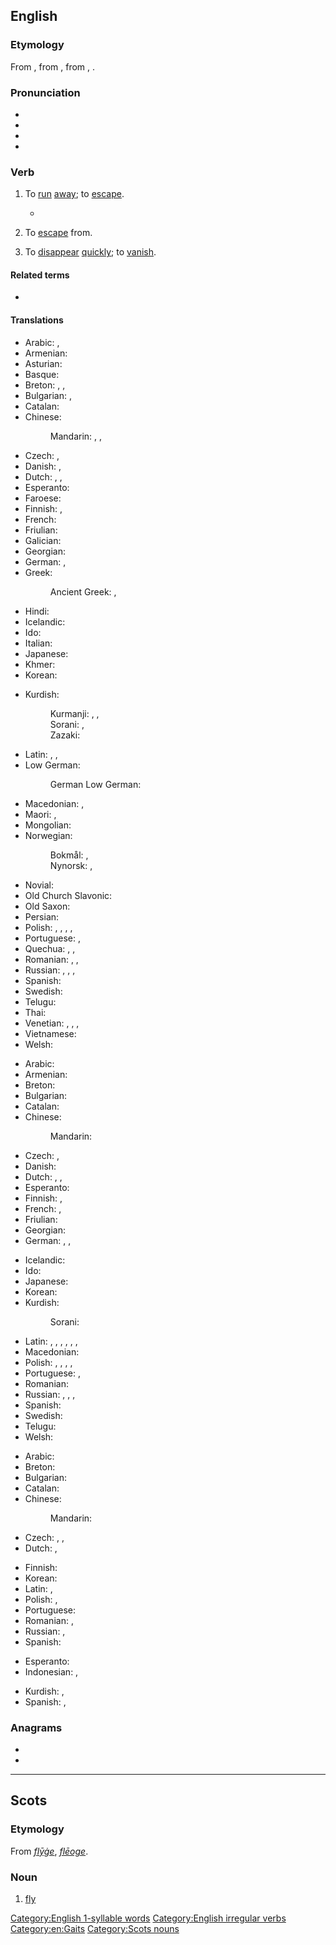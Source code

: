 ==English==

===Etymology===
From {{etyl|ang|en}} {{m|ang|flēon}}, from {{etyl|gem-pro|en}} {{m|gem-pro|*fleuhaną}}, from {{etyl|ine-pro|en}} {{m|ine-pro|*plewk-}}, {{m|ine-pro|*plew-||to fly, flow, run}}.

===Pronunciation===
* {{IPA|/fliː/|lang=en}}
* {{rhymes|iː|lang=en}}
* {{audio|en-us-flee.ogg|Audio (US)|lang=en}}
* {{homophones|lang=en|flea}}

===Verb===
{{en-verb|flees|fleeing|fled|fled}}

# {{lb|en|intransitive}} To [[run]] [[away]]; to [[escape]].
#: {{ux|en|The prisoner tried to '''flee''', but was caught by the guards.}}
#* {{quote-book|year=1922|author={{w|Michael Arlen}}|title=[http://openlibrary.org/works/OL1519647W “Piracy”: A Romantic Chronicle of These Days]|chapter=Ep./4/2
|passage=As they turned into Hertford Street they startled a robin from the poet's head on a barren fountain, and he '''fled''' away with a cameo note.}}
# {{lb|en|transitive}} To [[escape]] from.
#: {{ux|en|Many people '''fled''' the country as war [[loomed]].}}
#: {{ux|en|Thousands of people moved northward trying to '''flee''' the [[drought]].}}
# {{lb|en|intransitive}} To [[disappear]] [[quickly]]; to [[vanish]].
#: {{ux|en|Ethereal products '''flee''' once freely exposed to air.}}

====Related terms====
* {{l|en|flight}}

====Translations====
{{trans-top|to run away; to escape}}
* Arabic: {{t|ar|هَرَبَ}}, {{t|ar|فَرَّ}}
* Armenian: {{t+|hy|փախչել}}
* Asturian: {{t|ast|fuxir}}
* Basque: {{t-needed|eu}}
* Breton: {{t+|br|redek}}, {{t+|br|tec'hout}}, {{t|br|fuiñ}}
* Bulgarian: {{t+|bg|бягам|sc=Cyrl}}, {{t+|bg|избягвам|sc=Cyrl}}
* Catalan: {{t+|ca|fugir}}
* Chinese:
*: Mandarin: {{t+|cmn|逃|tr=táo|sc=Hani}}, {{t+|cmn|奔逃|tr=bēntáo|sc=Hani}}, {{t+|cmn|奔|tr=bēn|sc=Hani}}
* Czech: {{t+|cs|utéct}}, {{t+|cs|utéci|pf}}
* Danish: {{t+|da|flygte}}, {{t+|da|fly}}
* Dutch: {{t+|nl|vluchten}}, {{t|nl|wegvluchten}}, {{t+|nl|ontsnappen}}
* Esperanto: {{t|eo|fuĝi}}
* Faroese: {{t|fo|flýggja}}
* Finnish: {{t+|fi|paeta}}, {{t+|fi|karata}}
* French: {{t+|fr|s'enfuir}}
* Friulian: {{t|fur|fuî}}
* Galician: {{t+|gl|fuxir}}
* Georgian: {{t|ka|გაქცევა}}
* German: {{t+|de|fliehen}}, {{t+|de|flüchten}}
* Greek: {{t+|el|φεύγω}}
*: Ancient Greek: {{t|grc|φεύγω}}, {{t|grc|τρέω}}
* Hindi: {{t+|hi|भागना|tr=bagana|sc=Deva}}
* Icelandic: {{t+|is|flýja}}
* Ido: {{t+|io|fugar}}
* Italian: {{t+|it|fuggire}}
* Japanese: {{t|ja|逃げる|tr=[[にげる]], nigeru|sc=Jpan}}
* Khmer: {{t-needed|km}}
* Korean: {{t-needed|ko}}
{{trans-mid}}
* Kurdish:
*: Kurmanji: {{t+|ku|revîn}}, {{t+|ku|bazdan}}, {{t+|ku|bezîn}}
*: Sorani: {{t|ckb|هه‌ڵاتن|sc=ku-Arab}}, {{t|ckb|ده‌رپه‌ڕین|sc=ku-Arab}}
*: Zazaki: {{t+|ku|remayen}}
* Latin: {{t+|la|fugiō}}, {{t+|la|fugio|alt=fugitō}}, {{t|la|perfugio}}
* Low German:
*: German Low German: {{t|nds-de|flüchten}}
* Macedonian: {{t|mk|по́бегне|sc=Cyrl}}, {{t|mk|на́пушти|sc=Cyrl}}
* Maori: {{t|mi|kairere}}, {{t|mi|tūrere}}
* Mongolian: {{t-needed|mn}}
* Norwegian:
*: Bokmål: {{t|nb|flykte}}, {{t+|nb|rømme}}
*: Nynorsk: {{t|nn|flykte}}, {{t|nn|rømme}}
* Novial: {{t|nov|fuga}}
* Old Church Slavonic: {{t|cu|бѣжати|tr=běžati|sc=Cyrs}}
* Old Saxon: {{t|osx|fliohan}}
* Persian: {{t+|fa|گریختن|tr=gorixtæn|sc=fa-Arab}}
* Polish: {{t+|pl|uciec|pf}}, {{t+|pl|uciekać|impf}}, {{t+|pl|zbiec|pf}}, {{t+|pl|umknąć|pf}}, {{t|pl|umykać|impf}}
* Portuguese: {{t+|pt|escapar}}, {{t+|pt|fugir}}
* Quechua: {{t|qu|ayqey}}, {{t|qu|chinkakapuy}}, {{t|qu|mitikuy}}
* Romanian: {{t+|ro|scăpa}}, {{t+|ro|evada}}, {{t+|ro|fugi}}
* Russian: {{t+|ru|убега́ть|impf}}, {{t+|ru|убежа́ть|pf}}, {{t+|ru|удира́ть|impf}}, {{t+|ru|удра́ть|pf}}
* Spanish: {{t+|es|huir}}
* Swedish: {{t+|sv|fly}}
* Telugu: {{t+|te|పారిపోవు|sc=Telu}}
* Thai: {{t-needed|th}}
* Venetian: {{t|vec|fuxir}}, {{t|vec|fùxer}}, {{t|vec|fugér}}, {{t|vec|fugir}}
* Vietnamese: {{t-needed|vi}}
* Welsh: {{t+|cy|ffoi}}
{{trans-bottom}}

{{trans-top|to escape from}}
* Arabic: {{t-needed|ar}}
* Armenian: {{t+|hy|փախչել}}
* Breton: {{t+|br|tec'hel}}
* Bulgarian: {{t+|bg|избягвам|sc=Cyrl}}
* Catalan: {{t+|ca|fugir}}
* Chinese:
*: Mandarin: {{t-needed|cmn}}
* Czech: {{t+|cs|utéci|pf}}, {{t|cs|utíkat|impf}}
* Danish: {{t+|da|flygte}}
* Dutch: {{t+|nl|ontkomen}}, {{t+|nl|ontlopen}}, {{t+|nl|ontvluchten}}
* Esperanto: {{t|eo|fuĝi}}
* Finnish: {{t+|fi|paeta}}, {{t+|fi|karata}}
* French: {{t+|fr|fuir}}, {{t+|fr|échapper}}
* Friulian: {{t|fur|fuî}}
* Georgian: {{t|ka|გაქცევა}}
* German: {{t+|de|fliehen}}, {{t+|de|entfliehen}}, {{t+|de|flüchten}}
{{trans-mid}}
* Icelandic: {{t+|is|flýja}}
* Ido: {{t+|io|eskapar}}
* Japanese: {{t|ja|逃げる|tr=[[にげる]], nigeru|sc=Jpan}}
* Korean: {{t-needed|ko}}
* Kurdish:
*: Sorani: {{t|ckb|ڕاکردن|sc=ku-Arab}}
* Latin: {{t+|la|fugio}}, {{t+|la|confugio}}, {{t|la|diffugio}}, {{t|la|profugio}}, {{t|la|refugio}}, {{t|la|evado}}, {{t|la|evado}}
* Macedonian: {{t|mk|и́збегне|sc=Cyrl}}
* Polish: {{t+|pl|uciec}}, {{t+|pl|uciekać}}, {{t+|pl|zbiec}}, {{t+|pl|umknąć}}, {{t|pl|umykać}}
* Portuguese: {{t|pt|[[escapar]] [[de]]}}, {{t|pt|[[fugir]] [[de]]}}
* Romanian: {{t+|ro|fugi}}
* Russian: {{t+|ru|убега́ть|impf}}, {{t+|ru|убежа́ть|pf}}, {{t+|ru|удира́ть|impf}}, {{t+|ru|удра́ть|pf}}
* Spanish: {{t+|es|huir}}
* Swedish: {{t+|sv|fly}}
* Telugu: {{t+|te|పారిపోవు|sc=Telu}}
* Welsh: {{t+|cy|ffoi}}
{{trans-bottom}}

{{trans-top|to disappear quickly}}
* Arabic: {{t-needed|ar}}
* Breton: {{t+|br|tec'hout}}
* Bulgarian: {{t|bg|изчезвам бързо|sc=Cyrl}}
* Catalan: {{t+|ca|esvair-se}}
* Chinese:
*: Mandarin: {{t-needed|cmn}}
* Czech: {{t+|cs|zmizet|pf}}, {{t|cs|vypařit se|pf}}, {{t+|cs|zdrhnout|pf}} {{qualifier|colloquial}}
* Dutch: {{t+|nl|vervliegen}}, {{t+|nl|vlieden}}
{{trans-mid}}
* Finnish: {{t+|fi|kadota}}
* Korean: {{t-needed|ko}}
* Latin: {{t|la|evanesco}}, {{t|la|aufugio}}
* Polish: {{t|pl|ulotnić się}}, {{t|pl|ulatniać się}}
* Portuguese: {{t+|pt|sumir}}
* Romanian: {{qualifier|figuratively}} {{t|ro|a se evapora}}, {{t+|ro|dispărea}}
* Russian: {{t+|ru|улету́чиваться|impf}}, {{t+|ru|улету́читься|pf}}
* Spanish: {{t+|es|desvanecerse}}
{{trans-bottom}}

{{checktrans-top}}
* Esperanto: {{t-check|eo|fuĝi}}
* Indonesian: {{t+check|id|minggat}}, {{t+check|id|melarikan diri}}
{{trans-mid}}
* Kurdish: {{t+check|ku|revîn}}, {{t+check|ku|bazdan}}
* Spanish: {{t+check|es|huir}}, {{t+check|es|fugarse}}
{{trans-bottom}}

===Anagrams===
* {{l|en|feel}}
* {{l|en|fele}}

[[Category:English 1-syllable words]]
[[Category:English irregular verbs]]
[[Category:en:Gaits]]

----

==Scots==

===Etymology===
From {{etyl|ang|sco}} ''[[flyge|flȳġe]]'', ''[[fleoge|flēoge]]''.

===Noun===
{{head|sco|nouns}}

# [[fly]]

[[Category:Scots nouns]]
